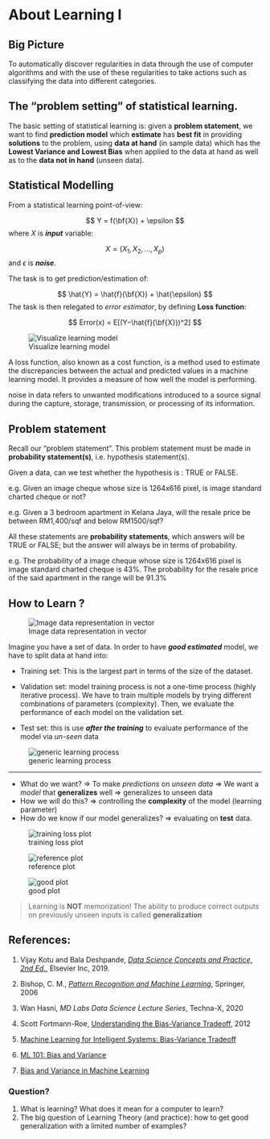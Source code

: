 # About Learning I

## Big Picture

To automatically discover regularities in data through the use of computer algorithms and with the use of these regularities to take actions such as classifying the data into different categories.

## The "problem setting" of statistical learning.

The basic setting of statistical learning is: given a **problem statement**, we want to find **prediction model** which **estimate** has **best fit** in providing **solutions** to the problem, using **data at hand** (in sample data) which has the **Lowest Variance and Lowest Bias** when applied to the data at hand as well as to the **data not in hand** (unseen data).

## Statistical Modelling

From a statistical learning point-of-view:

$$
Y = f(\bf{X}) + \epsilon
$$ where ${X}$ is ***input*** variable:

$$
X = (X_1,X_2,...,X_p)
$$ and $\epsilon$ is ***noise***.

The task is to get prediction/estimation of:

$$
\hat{Y} = \hat{f}(\bf{X}) + \hat{\epsilon}
$$ The task is then relegated to *error estimator*, by defining **Loss function**:

$$ 
Error(x) = E[(Y−\hat{f}(\bf{X}))^2]
$$

![Visualize learning model](image/basic_model.png){#fig-learning-model}

A loss function, also known as a cost function, is a method used to estimate the discrepancies between the actual and predicted values in a machine learning model. It provides a measure of how well the model is performing.

noise in data refers to unwanted modifications introduced to a source signal during the capture, storage, transmission, or processing of its information.

## Problem statement

Recall our "problem statement". This problem statement must be made in **probability statement(s)**, i.e. hypothesis statement(s).

Given a data, can we test whether the hypothesis is : TRUE or FALSE.

e.g. Given an image cheque whose size is 1264x616 pixel, is image standard charted cheque or not?

e.g. Given a 3 bedroom apartment in Kelana Jaya, will the resale price be between RM1,400/sqf and below RM1500/sqf?

All these statements are **probability statements**, which answers will be TRUE or FALSE; but the answer will always be in terms of probability.

e.g. The probability of a image cheque whose size is 1264x616 pixel is image standard charted cheque is 43%. The probability for the resale price of the said apartment in the range will be 91.3%

## **How to Learn ?**

![Image data representation in vector](image/image_rep.png){#fig-img-rep}

Imagine you have a set of data. In order to have ***good estimated*** model, we have to split data at hand into:

-   Training set: This is the largest part in terms of the size of the dataset.

-   Validation set: model training process is not a one-time process (highly iterative process). We have to train multiple models by trying different combinations of parameters (complexity). Then, we evaluate the performance of each model on the validation set.

-   Test set: this is use ***after the training*** to evaluate performance of the model via *un-seen* data

![generic learning process](image/learning.png){#fig-learn}

------------------------------------------------------------------------

-   What do we want? $\Longrightarrow$ To make *predictions* on *unseen data* $\Longrightarrow$ We want a *model* that **generalizes** well $\Longrightarrow$ generalizes to unseen data
-   How we will do this? $\Longrightarrow$ controlling the **complexity** of the model (learning parameter)
-   How do we know if our model generalizes? $\Longrightarrow$ evaluating on **test** data.

![training loss plot](image/example_loss_plot.png){#fig-loss-plot}

![reference plot](image/1_2BvEinjHM4SXt2ge0MOi4w.png){#fig-ref-plot}

![good plot](image/perfect_loss_plot.png){#fig-good-plot}

> Learning is **NOT** memorization! The ability to produce correct outputs on previously unseen inputs is called **generalization**

## References:

1.  Vijay Kotu and Bala Deshpande, [*Data Science Concepts and Practice, 2nd Ed.*](https://pyimagesearch.com/deep-learning-computer-vision-python-book/), Elsevier Inc, 2019.

2.  Bishop, C. M., [*Pattern Recognition and Machine Learning*](https://www.amazon.com/gp/product/0387310738/), Springer, 2006

3.  Wan Hasni, *MD Labs Data Science Lecture Series*, Techna-X, 2020

4.  Scott Fortmann-Roe, [Understanding the Bias-Variance Tradeoff](https://scott.fortmann-roe.com/docs/BiasVariance.html), 2012

5.  [Machine Learning for Intelligent Systems: Bias-Variance Tradeoff](https://www.cs.cornell.edu/courses/cs4780/2018fa/lectures/lecturenote12.html)

6.  [ML 101: Bias and Variance](https://machinelearning101.readthedocs.io/en/latest/_pages/03_bias_variance.html)

7.  [Bias and Variance in Machine Learning](https://www.javatpoint.com/bias-and-variance-in-machine-learning)

### Question?

1.  What is learning? What does it mean for a computer to learn?
2.  The big question of Learning Theory (and practice): how to get good generalization with a limited number of examples?
